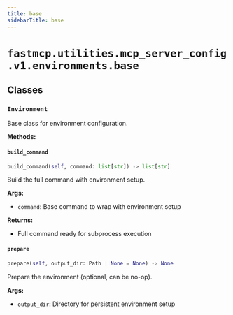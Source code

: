 ```yaml
---
title: base
sidebarTitle: base
---
```


# `fastmcp.utilities.mcp_server_config.v1.environments.base`

## Classes

### `Environment` <sup><a href="https://github.com/jlowin/fastmcp/blob/main/src/fastmcp/utilities/mcp_server_config/v1/environments/base.py#L7" target="_blank"><Icon icon="github" style="width: 14px; height: 14px;" /></a></sup>


Base class for environment configuration.


**Methods:**

#### `build_command` <sup><a href="https://github.com/jlowin/fastmcp/blob/main/src/fastmcp/utilities/mcp_server_config/v1/environments/base.py#L13" target="_blank"><Icon icon="github" style="width: 14px; height: 14px;" /></a></sup>

```python
build_command(self, command: list[str]) -> list[str]
```

Build the full command with environment setup.

**Args:**
- `command`: Base command to wrap with environment setup

**Returns:**
- Full command ready for subprocess execution


#### `prepare` <sup><a href="https://github.com/jlowin/fastmcp/blob/main/src/fastmcp/utilities/mcp_server_config/v1/environments/base.py#L23" target="_blank"><Icon icon="github" style="width: 14px; height: 14px;" /></a></sup>

```python
prepare(self, output_dir: Path | None = None) -> None
```

Prepare the environment (optional, can be no-op).

**Args:**
- `output_dir`: Directory for persistent environment setup

